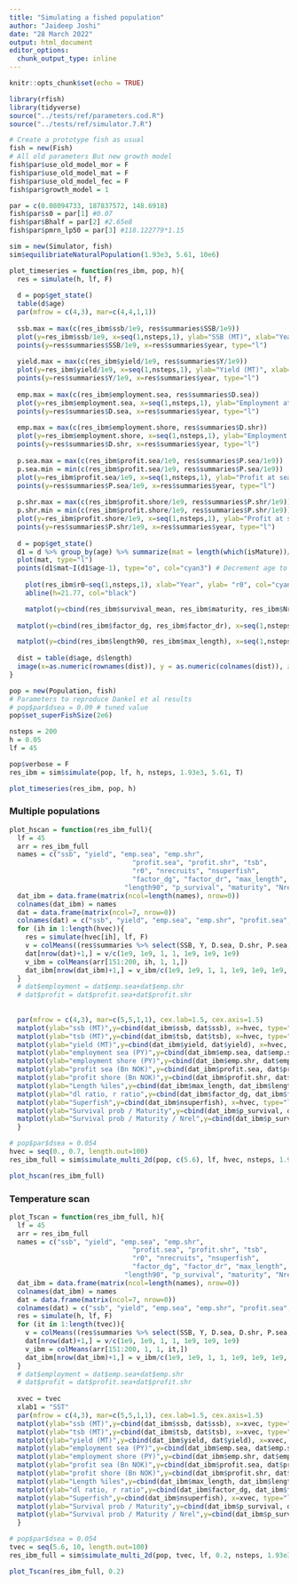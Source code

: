 ```yaml
---
title: "Simulating a fished population"
author: "Jaideep Joshi"
date: "28 March 2022"
output: html_document
editor_options:
  chunk_output_type: inline
---
```


```r
knitr::opts_chunk$set(echo = TRUE)
```

```r
library(rfish)
library(tidyverse)
source("../tests/ref/parameters.cod.R")
source("../tests/ref/simulator.7.R")
```


```r
# Create a prototype fish as usual
fish = new(Fish)
# All old parameters But new growth model
fish$par$use_old_model_mor = F
fish$par$use_old_model_mat = F
fish$par$use_old_model_fec = F
fish$par$growth_model = 1

par = c(0.08094733, 187837572, 148.6918)
fish$par$s0 = par[1] #0.07
fish$par$Bhalf = par[2] #2.65e8
fish$par$pmrn_lp50 = par[3] #118.122779*1.15

sim = new(Simulator, fish)
sim$equilibriateNaturalPopulation(1.93e3, 5.61, 10e6)
```



```r
plot_timeseries = function(res_ibm, pop, h){
  res = simulate(h, lf, F)
  
  d = pop$get_state()
  table(d$age)
  par(mfrow = c(4,3), mar=c(4,4,1,1))
  
  ssb.max = max(c(res_ibm$ssb/1e9, res$summaries$SSB/1e9))
  plot(y=res_ibm$ssb/1e9, x=seq(1,nsteps,1), ylab="SSB (MT)", xlab="Year", col="cyan3", type="l", ylim=c(0,ssb.max))
  points(y=res$summaries$SSB/1e9, x=res$summaries$year, type="l")
  
  yield.max = max(c(res_ibm$yield/1e9, res$summaries$Y/1e9))
  plot(y=res_ibm$yield/1e9, x=seq(1,nsteps,1), ylab="Yield (MT)", xlab="Year", col="cyan3", type="l", ylim=c(0,yield.max))
  points(y=res$summaries$Y/1e9, x=res$summaries$year, type="l")
  
  emp.max = max(c(res_ibm$employment.sea, res$summaries$D.sea))
  plot(y=res_ibm$employment.sea, x=seq(1,nsteps,1), ylab="Employment at sea (person-years)", xlab="Year", col="cyan3", type="l", ylim=c(0,emp.max))
  points(y=res$summaries$D.sea, x=res$summaries$year, type="l")
  
  emp.max = max(c(res_ibm$employment.shore, res$summaries$D.shr))
  plot(y=res_ibm$employment.shore, x=seq(1,nsteps,1), ylab="Employment on shore (person-years)", xlab="Year", col="cyan3", type="l", ylim=c(0,emp.max))
  points(y=res$summaries$D.shr, x=res$summaries$year, type="l")
  
  p.sea.max = max(c(res_ibm$profit.sea/1e9, res$summaries$P.sea/1e9))
  p.sea.min = min(c(res_ibm$profit.sea/1e9, res$summaries$P.sea/1e9))
  plot(y=res_ibm$profit.sea/1e9, x=seq(1,nsteps,1), ylab="Profit at sea (Billions NOK)", xlab="Year", col="cyan3", type="l", ylim=c(p.sea.min,p.sea.max))
  points(y=res$summaries$P.sea/1e9, x=res$summaries$year, type="l")
  
  p.shr.max = max(c(res_ibm$profit.shore/1e9, res$summaries$P.shr/1e9))
  p.shr.min = min(c(res_ibm$profit.shore/1e9, res$summaries$P.shr/1e9))
  plot(y=res_ibm$profit.shore/1e9, x=seq(1,nsteps,1), ylab="Profit at shore (Billions NOK)", xlab="Year", col="cyan3", type="l", ylim=c(p.shr.min,p.shr.max))
  points(y=res$summaries$P.shr/1e9, x=res$summaries$year, type="l")
  
  d = pop$get_state()
  d1 = d %>% group_by(age) %>% summarize(mat = length(which(isMature))/length(isMature))
  plot(mat, type="l")
  points(d1$mat~I(d1$age-1), type="o", col="cyan3") # Decrement age to get the right maturation prob (see note above)
  
    plot(res_ibm$r0~seq(1,nsteps,1), xlab="Year", ylab= "r0", col="cyan3", type="p", ylim=c(0,30))
    abline(h=21.77, col="black")

    matplot(y=cbind(res_ibm$survival_mean, res_ibm$maturity, res_ibm$Nrel), x=seq(1,nsteps,1), xlab="Year", ylab= "p_survival / maturity / Nrel", col=c("cyan3", "magenta3", "yellow3"), type="l", lty=1, ylim=c(0,1.2))
    
  matplot(y=cbind(res_ibm$factor_dg, res_ibm$factor_dr), x=seq(1,nsteps,1), xlab="Year", ylab= "dl_ratio, r_ratio", col=c("cyan3", "magenta3"), type="l", lty=1)

  matplot(y=cbind(res_ibm$length90, res_ibm$max_length), x=seq(1,nsteps,1), xlab="Year", ylab= "Length (90 %ile)", col=c("cyan3", "cyan4"), type="l", lty=1)
  
  dist = table(d$age, d$length)
  image(x=as.numeric(rownames(dist)), y = as.numeric(colnames(dist)), z=log(1+3*log(dist)), col=scales::viridis_pal()(100), xlab="Age", ylab="Length")
}
```

```r
pop = new(Population, fish)
# Parameters to reproduce Dankel et al results
# pop$par$dsea = 0.09 # tuned value
pop$set_superFishSize(2e6)

nsteps = 200
h = 0.05
lf = 45

pop$verbose = F
res_ibm = sim$simulate(pop, lf, h, nsteps, 1.93e3, 5.61, T)

plot_timeseries(res_ibm, pop, h)
```


### Multiple populations


```r
plot_hscan = function(res_ibm_full){
  lf = 45
  arr = res_ibm_full 
  names = c("ssb", "yield", "emp.sea", "emp.shr", 
	                           "profit.sea", "profit.shr", "tsb", 
	                           "r0", "nrecruits", "nsuperfish",
	                           "factor_dg", "factor_dr", "max_length",
                             "length90", "p_survival", "maturity", "Nrel")
  dat_ibm = data.frame(matrix(ncol=length(names), nrow=0))
  colnames(dat_ibm) = names
  dat = data.frame(matrix(ncol=7, nrow=0))
  colnames(dat) = c("ssb", "yield", "emp.sea", "emp.shr", "profit.sea", "profit.shr", "tsb")
  for (ih in 1:length(hvec)){
    res = simulate(hvec[ih], lf, F)
    v = colMeans((res$summaries %>% select(SSB, Y, D.sea, D.shr, P.sea, P.shr, TSB))[151:200,])
    dat[nrow(dat)+1,] = v/c(1e9, 1e9, 1, 1, 1e9, 1e9, 1e9)
    v_ibm = colMeans(arr[151:200, ih, 1, 1,])
    dat_ibm[nrow(dat_ibm)+1,] = v_ibm/c(1e9, 1e9, 1, 1, 1e9, 1e9, 1e9, 1, 1, 1, 1, 1,1,1,1,1,1)
  }
  # dat$employment = dat$emp.sea+dat$emp.shr
  # dat$profit = dat$profit.sea+dat$profit.shr
  
  
  par(mfrow = c(4,3), mar=c(5,5,1,1), cex.lab=1.5, cex.axis=1.5)
  matplot(ylab="ssb (MT)",y=cbind(dat_ibm$ssb, dat$ssb), x=hvec, type="l", col=c("cyan2", "black"), lwd=2:1, lty=1, xlab="Harvest prop")
  matplot(ylab="tsb (MT)",y=cbind(dat_ibm$tsb, dat$tsb), x=hvec, type="l", col=c("cyan2", "black"), lwd=2:1, lty=1, xlab="Harvest prop")
  matplot(ylab="yield (MT)",y=cbind(dat_ibm$yield, dat$yield), x=hvec, type="l", col=c("cyan2", "black"), lwd=2:1, lty=1, xlab="Harvest prop")
  matplot(ylab="employment sea (PY)",y=cbind(dat_ibm$emp.sea, dat$emp.sea), x=hvec, type="l", col=c("cyan2", "black"), lwd=2:1, lty=1, xlab="Harvest prop")
  matplot(ylab="employment shore (PY)",y=cbind(dat_ibm$emp.shr, dat$emp.shr), x=hvec, type="l", col=c("cyan2", "black"), lwd=2:1, lty=1, xlab="Harvest prop")
  matplot(ylab="profit sea (Bn NOK)",y=cbind(dat_ibm$profit.sea, dat$profit.sea), x=hvec, type="l", col=c("cyan2", "black"), lwd=2:1, lty=1, xlab="Harvest prop")
  matplot(ylab="profit shore (Bn NOK)",y=cbind(dat_ibm$profit.shr, dat$profit.shr), x=hvec, type="l", col=c("cyan2", "black"), lwd=2:1, lty=1, xlab="Harvest prop")
  matplot(ylab="Length %iles",y=cbind(dat_ibm$max_length, dat_ibm$length90), x=hvec, type="l", col=c("cyan2", "cyan4"), lwd=1, lty=1, xlab="Harvest prop")
  matplot(ylab="dl ratio, r ratio",y=cbind(dat_ibm$factor_dg, dat_ibm$factor_dr), x=hvec, type="l", col=c("cyan3", "magenta3"), lwd=1, lty=1, xlab="Harvest prop")
  matplot(ylab="Superfish",y=cbind(dat_ibm$nsuperfish), x=hvec, type="l", col=c("cyan2", "cyan4"), lwd=1, lty=1, xlab="Harvest prop")
  matplot(ylab="Survival prob / Maturity",y=cbind(dat_ibm$p_survival, dat_ibm$maturity), x=hvec, type="l", col=c("cyan3", "magenta3"), lwd=1, lty=1, xlab="Harvest prop")
  matplot(ylab="Survival prob / Maturity / Nrel",y=cbind(dat_ibm$p_survival, dat_ibm$maturity, dat_ibm$Nrel), x=hvec, type="l", col=c("cyan3", "magenta3", "yellow3"), lwd=1, lty=1, xlab="Harvest prop")
  }

```

```r
# pop$par$dsea = 0.054
hvec = seq(0., 0.7, length.out=100)
res_ibm_full = sim$simulate_multi_2d(pop, c(5.6), lf, hvec, nsteps, 1.93e3, T)

plot_hscan(res_ibm_full)
```

### Temperature scan
```r
plot_Tscan = function(res_ibm_full, h){
  lf = 45
  arr = res_ibm_full 
  names = c("ssb", "yield", "emp.sea", "emp.shr", 
	                           "profit.sea", "profit.shr", "tsb", 
	                           "r0", "nrecruits", "nsuperfish",
	                           "factor_dg", "factor_dr", "max_length",
                             "length90", "p_survival", "maturity", "Nrel")
  dat_ibm = data.frame(matrix(ncol=length(names), nrow=0))
  colnames(dat_ibm) = names
  dat = data.frame(matrix(ncol=7, nrow=0))
  colnames(dat) = c("ssb", "yield", "emp.sea", "emp.shr", "profit.sea", "profit.shr", "tsb")
  res = simulate(h, lf, F)
  for (it in 1:length(tvec)){
    v = colMeans((res$summaries %>% select(SSB, Y, D.sea, D.shr, P.sea, P.shr, TSB))[151:200,])
    dat[nrow(dat)+1,] = v/c(1e9, 1e9, 1, 1, 1e9, 1e9, 1e9)
    v_ibm = colMeans(arr[151:200, 1, 1, it,])
    dat_ibm[nrow(dat_ibm)+1,] = v_ibm/c(1e9, 1e9, 1, 1, 1e9, 1e9, 1e9, 1, 1, 1, 1, 1,1,1,1,1,1)
  }
  # dat$employment = dat$emp.sea+dat$emp.shr
  # dat$profit = dat$profit.sea+dat$profit.shr
  
  xvec = tvec
  xlab1 = "SST"
  par(mfrow = c(4,3), mar=c(5,5,1,1), cex.lab=1.5, cex.axis=1.5)
  matplot(ylab="ssb (MT)",y=cbind(dat_ibm$ssb, dat$ssb), x=xvec, type="l", col=c("cyan2", "black"), lwd=2:1, lty=1, xlab=xlab1)
  matplot(ylab="tsb (MT)",y=cbind(dat_ibm$tsb, dat$tsb), x=xvec, type="l", col=c("cyan2", "black"), lwd=2:1, lty=1, xlab=xlab1)
  matplot(ylab="yield (MT)",y=cbind(dat_ibm$yield, dat$yield), x=xvec, type="l", col=c("cyan2", "black"), lwd=2:1, lty=1, xlab=xlab1)
  matplot(ylab="employment sea (PY)",y=cbind(dat_ibm$emp.sea, dat$emp.sea), x=xvec, type="l", col=c("cyan2", "black"), lwd=2:1, lty=1, xlab=xlab1)
  matplot(ylab="employment shore (PY)",y=cbind(dat_ibm$emp.shr, dat$emp.shr), x=xvec, type="l", col=c("cyan2", "black"), lwd=2:1, lty=1, xlab=xlab1)
  matplot(ylab="profit sea (Bn NOK)",y=cbind(dat_ibm$profit.sea, dat$profit.sea), x=xvec, type="l", col=c("cyan2", "black"), lwd=2:1, lty=1, xlab=xlab1)
  matplot(ylab="profit shore (Bn NOK)",y=cbind(dat_ibm$profit.shr, dat$profit.shr), x=xvec, type="l", col=c("cyan2", "black"), lwd=2:1, lty=1, xlab=xlab1)
  matplot(ylab="Length %iles",y=cbind(dat_ibm$max_length, dat_ibm$length90), x=xvec, type="l", col=c("cyan2", "cyan4"), lwd=1, lty=1, xlab=xlab1)
  matplot(ylab="dl ratio, r ratio",y=cbind(dat_ibm$factor_dg, dat_ibm$factor_dr), x=xvec, type="l", col=c("cyan3", "magenta3"), lwd=1, lty=1, xlab=xlab1)
  matplot(ylab="Superfish",y=cbind(dat_ibm$nsuperfish), x=xvec, type="l", col=c("cyan2", "cyan4"), lwd=1, lty=1, xlab=xlab1)
  matplot(ylab="Survival prob / Maturity",y=cbind(dat_ibm$p_survival, dat_ibm$maturity), x=xvec, type="l", col=c("cyan3", "magenta3"), lwd=1, lty=1, xlab=xlab1)
  matplot(ylab="Survival prob / Maturity / Nrel",y=cbind(dat_ibm$p_survival, dat_ibm$maturity, dat_ibm$Nrel), x=xvec, type="l", col=c("cyan3", "magenta3", "yellow3"), lwd=1, lty=1, xlab=xlab1)
  }

```

```r
# pop$par$dsea = 0.054
tvec = seq(5.6, 10, length.out=100)
res_ibm_full = sim$simulate_multi_2d(pop, tvec, lf, 0.2, nsteps, 1.93e3, T)

plot_Tscan(res_ibm_full, 0.2)
```